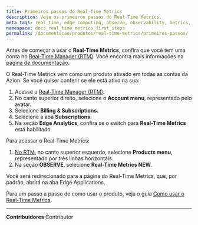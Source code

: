 ```yaml
---
title: Primeiros passos do Real-Time Metrics
description: Veja os primeiros passos do Real-Time Metrics.
meta_tags: real time, edge computing, observe, observability, metrics, data, events, security 
namespace: docs_real_time_metrics_first_steps
permalink: /documentacao/produtos/real-time-metrics/primeiros-passos/
---
```


Antes de começar a usar o **Real-Time Metrics**, confira que você tem uma conta no [Real-Time Manager (RTM)](https://manager.azion.com/). Você encontra mais informações na [página de documentação](/pt-br/documentacao/produtos/gestao-de-contas/criar-conta/).

O Real-Time Metrics vem como um produto ativado em todas as contas da Azion. Se você quiser conferir se ele está ativo na sua:

1. Acesse o [Real-Time Manager (RTM)](https://manager.azion.com/).
2. No canto superior direito, selecione o **Account menu**, representado pelo avatar.
3. Selecione **Billing & Subscriptions**.
4. Selecione a aba **Subscriptions**.
5. Na seção **Edge Analytics**, confira se o switch para **Real-Time Metrics** está habilitado.

Para acessar o Real-Time Metrics:

1. [No RTM](https://manager.azion.com/), no canto superior esquerdo, selecione **Products menu**, representado por três linhas horizontais.
2. Na seção **OBSERVE**, selecione **Real-Time Metrics NEW**.

Você será redirecionado para a página do Real-Time Metrics, que, por padrão, abrirá na aba Edge Applications.

Para um passo a passo de como usar o produto, veja o guia [Como usar o Real-Time Metrics](/pt-br/documentacao/produtos/guias/usar-real-time-metrics/).



---


**Contribuidores** <ContributorList>Contributor</ContributorList>
